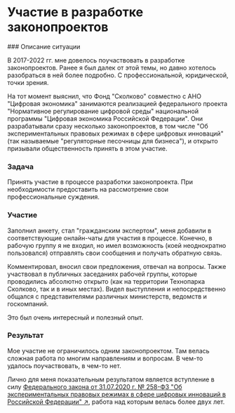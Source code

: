 
# Участие в разработке законопроектов

<Steps>
### Описание ситуации

В 2017-2022 гг. мне довелось поучаствовать в разработке законопроектов. Ранее я был далек от этой темы, но давно хотелось разобраться в ней более подробно. С профессиональной, юридической, точки зрения.

На тот момент выяснил, что Фонд "Сколково" совместно с АНО "Цифровая экономика" занимаются реализацией федерального проекта "Нормативное регулирование цифровой среды" национальной программы "Цифровая экономика Российской Федерации". Они разрабатывали сразу несколько законопроектов, в том числе "Об экспериментальных правовых режимах в сфере цифровых инноваций" (так называемые "регуляторные песочницы для бизнеса"), и открыто призывали общественность принять в этом участие.

### Задача

Принять участие в процессе разработки законопроекта. При необходимости предоставить на рассмотрение свои профессиональные суждения.

### Участие

Заполнил анкету, стал "гражданским экспертом", меня добавили в соответствующие онлайн-чаты для участия в процессе. Конечно, в рабочую группу я не входил, но имел возможность (коей неоднократно пользовался) отправлять свои сообщения и получать обратную связь.

Комментировал, вносил свои предложения, отвечал на вопросы. Также участвовал в публичных заседаниях рабочей группы, которые проводились абсолютно открыто (как на территории Технопарка Сколково, так и в иных местах). Видел выступления и непосредственно общался с представителями различных министерств, ведомств и госкомпаний.

Это был очень интересный и полезный опыт.

### Результат

Мое участие не ограничилось одним законопроектом. Там велась сложная работа по многим направлениям и вопросам. В чем-то удалось поучаствовать, в чем-то нет.

Лично для меня показательным результатом является вступление в силу [Федерального закона от 31.07.2020 г. № 258-ФЗ "Об экспериментальных правовых режимах в сфере цифровых инноваций в Российской Федерации" ↗](https://base.garant.ru/74451176/?ysclid=lxappu3cae167512758), работа над которым велась более двух лет.

</Steps>